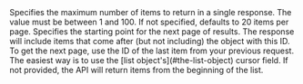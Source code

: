 
<ParamField query="limit" type="number" default="20">
  Specifies the maximum number of items to return in a single response. The value must be between 1 and 100. If not specified, defaults to 20 items per page.
</ParamField>

<ParamField query="cursor" type="string">
  Specifies the starting point for the next page of results. The response will include items that come after (but not including) the object with this ID. To get the next page, use the ID of the last item from your previous request. The easiest way is to use the [list object's](#the-list-object) cursor field. If not provided, the API will return items from the beginning of the list.
</ParamField>